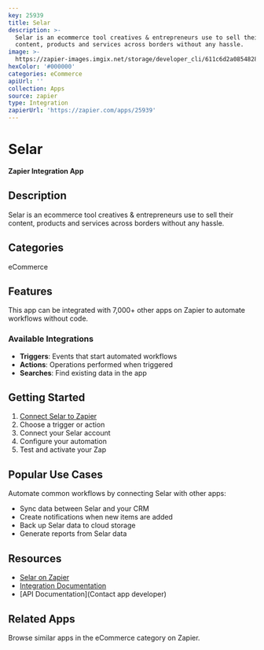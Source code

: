 ```yaml
---
key: 25939
title: Selar
description: >-
  Selar is an ecommerce tool creatives & entrepreneurs use to sell their
  content, products and services across borders without any hassle.
image: >-
  https://zapier-images.imgix.net/storage/developer_cli/611c6d2a085482850985940e18af3cc1.png?auto=format%2Ccompress&ixlib=python-3.0.0&q=50
hexColor: '#000000'
categories: eCommerce
apiUrl: ''
collection: Apps
source: zapier
type: Integration
zapierUrl: 'https://zapier.com/apps/25939'
---
```

# Selar

**Zapier Integration App**

## Description

Selar is an ecommerce tool creatives & entrepreneurs use to sell their content, products and services across borders without any hassle.

## Categories

eCommerce

## Features

This app can be integrated with 7,000+ other apps on Zapier to automate workflows without code.

### Available Integrations

- **Triggers**: Events that start automated workflows
- **Actions**: Operations performed when triggered
- **Searches**: Find existing data in the app

## Getting Started

1. [Connect Selar to Zapier](https://zapier.com/apps/25939)
2. Choose a trigger or action
3. Connect your Selar account
4. Configure your automation
5. Test and activate your Zap

## Popular Use Cases

Automate common workflows by connecting Selar with other apps:

- Sync data between Selar and your CRM
- Create notifications when new items are added
- Back up Selar data to cloud storage
- Generate reports from Selar data

## Resources

- [Selar on Zapier](https://zapier.com/apps/25939)
- [Integration Documentation](https://zapier.com/apps/25939/integrations)
- [API Documentation](Contact app developer)

## Related Apps

Browse similar apps in the eCommerce category on Zapier.
